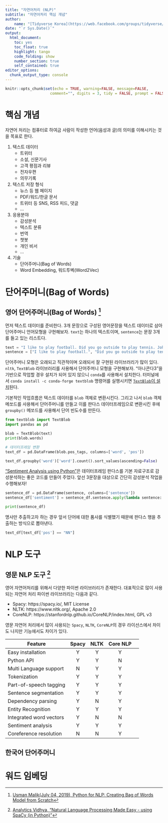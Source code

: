 ```yaml
---
title: "자연어처리 (NLP)"
subtitle: "자연어처리 핵심 개념"
author:
    name: "[Tidyverse Korea](https://web.facebook.com/groups/tidyverse/)"
date: "`r Sys.Date()`"
output:
  html_document: 
    toc: yes
    toc_float: true
    highlight: tango
    code_folding: show
    number_section: true
    self_contained: true
editor_options: 
  chunk_output_type: console
---
```



``` r
knitr::opts_chunk$set(echo = TRUE, warning=FALSE, message=FALSE,
                    comment="", digits = 3, tidy = FALSE, prompt = FALSE, fig.align = 'center')

```

# 핵심 개념 {#basic-cocept}

자연어 처리는 컴퓨터로 하여금 사람이 작성한 언어(음성과 글)의 의미를 이해시키는 것을 목표로 한다.

1. 텍스트 데이터
    - 트위터
    - 소설, 신문기사
    - 고객 평점과 리뷰
    - 전자우편
    - 의무기록
1. 텍스트 저장 형식
    - 뉴스 등 웹 페이지
    - PDF/워드/한글 문서
    - 트위터 등 SNS, RSS 피드, 댓글
    - ...
1. 응용분야
    - 감성분석
    - 텍스트 분류 
    - 번역
    - 챗봇
    - 개인 비서
    - ...
1. 기술
    - 단어주머니(Bag of Words)
    - Word Embedding, 워드투벡(Word2Vec)


# 단어주머니(Bag of Words) {#python-bow}

## 영어 단어주머니(Bag of Words) [^bow-from-scratch] {#python-bow-english}

[^bow-from-scratch]: [Usman Malik(July 04, 2019), Python for NLP: Creating Bag of Words Model from Scratch](https://stackabuse.com/python-for-nlp-creating-bag-of-words-model-from-scratch/)

먼저 텍스트 데이터를 준비한다. 3개 문장으로 구성된 영어문장을 텍스트 데이터로 삼아 단어주머니 언어모형을 구현해보자. `text`는 하나의 텍스트이며, `sentence`는 문장 3개를 들고 있는 리스트다.

```python
text = "I like to play football. Did you go outside to play tennis. John and I play tennis"
sentence = ["I like to play football.", "Did you go outside to play tennis.", "John and I play tennis"]
```

단어주머니 모형은 오래되고 직관적이며 오래되서 잘 구현된 라이브러리가 많이 있다. `nltk`, `TextBlob` 라이브러리를 사용해서 단어주머니 모형을 구현해보자.
"아나콘다3"을 기반으로 작업할 경우 설치가 되어 있지 않으니 `conda`를 사용해서 설치한다. 터미널에서 `conda install -c conda-forge textblob` 명령어를 실행시키면 [`TextBlob`이 설치](https://anaconda.org/conda-forge/textblob)된다.

기본적인 작업흐름은 텍스트 데이터를 `blob` 객체로 변환시킨다. 그리고 나서 `blob` 객체 메쏘드를 사용해서 단어주머니를 만들고 이를 판다스 데이터프레임으로 변환시킨 후에 `groupby()` 메쏘드를 사용해서 단어 빈도수를 만든다.

```python
from textblob import TextBlob
import pandas as pd

blob = TextBlob(text)
print(blob.words) 

# 데이터프레임 변환
text_df = pd.DataFrame(blob.pos_tags, columns=['word', 'pos'])

text_df.groupby('word')['word'].count().sort_values(ascending=False)
```

["Sentiment Analysis using Python"](https://data-science-blog.com/blog/2018/11/04/sentiment-analysis-using-python/)은 데이터프레임 판다스를 기본 자료구조로 감성분석하는 좋은 코드를 만들어 주었다. 앞선 3문장을 대상으로 간단히 감성분석 작업을 수행해보자!

```python
sentence_df = pd.DataFrame(sentence, columns=['sentence'])
sentence_df['sentiment'] = sentence_df.sentence.apply(lambda sentence: TextBlob(sentence).sentiment)

print(sentence_df)
```

명사만 추출하고자 하는 경우 앞서 단어에 대한 품사를 식별했기 때문에 판다스 행을 추출하는 방식으로 뽑아낸다.

```python
text_df[text_df['pos'] == "NN"]
```


# NLP 도구 {#nlp-tools}

## 영문 NLP 도구 [^nlp-comparison] {#nlp-tools-english}

[^nlp-comparison]: [Analytics Vidhya, "Natural Language Processing Made Easy - using SpaCy (in Python)"](https://www.analyticsvidhya.com/blog/2017/04/natural-language-processing-made-easy-using-spacy-%E2%80%8Bin-python/)

영어 자연어처리를 위해서 다양한 파이썬 라이브러리가 존재한다. 대표적으로 많이 사용되는 자연어 처리 파이썬 라이브러리는 다음과 같다.

- Spacy: https://spacy.io/, MIT License
- NLTK: https://www.nltk.org/, Apache 2.0
- CoreNLP: https://stanfordnlp.github.io/CoreNLP/index.html, GPL v3
    
영문 자연어 처리에서 많이 사용되는 `Spacy`, `NLTK`, `CoreNLP`의 경우 라이선스에서 차이도 나지만 기능에서도 차이가 있다.

| Feature | Spacy | NLTK | Core NLP |
|---------|:--------:|:---------:|:---------:|:---------:|
| Easy installation | Y | Y | Y |
| Python API | Y | Y | N |
| Multi Language support | N | Y |Y |
| Tokenization | Y | Y | Y | |
| Part-of-speech tagging | Y | Y | Y |
| Sentence segmentation | Y | Y | Y |
| Dependency parsing | Y | N | Y |
| Entity Recognition | Y | Y | Y |
| Integrated word vectors | Y | N | N |
| Sentiment analysis | Y | Y | Y |
| Coreference resolution | N | N | Y |
    
## 한국어 단어주머니 {#bow-korean}


# 워드 임베딩 {#word-embedding}


